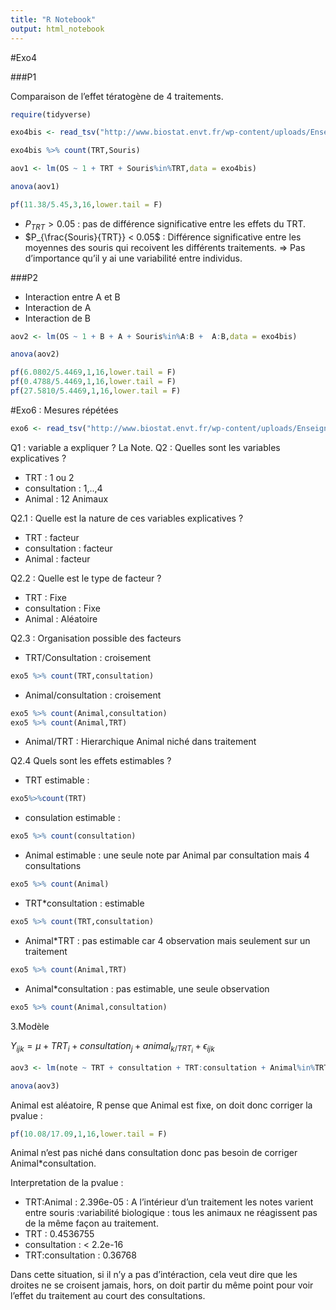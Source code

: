 ```yaml
---
title: "R Notebook"
output: html_notebook
---
```


#Exo4

###P1

Comparaison de l'effet tératogène de 4 traitements.

```r
require(tidyverse)
```


```r
exo4bis <- read_tsv("http://www.biostat.envt.fr/wp-content/uploads/Enseignement/Etudiants/exo4_bis.txt",col_types = list(TRT = col_factor(),Souris = col_factor(),OS = col_double(),A = col_factor(),B = col_factor()))
```


```r
exo4bis %>% count(TRT,Souris)
```

```r
aov1 <- lm(OS ~ 1 + TRT + Souris%in%TRT,data = exo4bis)
```

```r
anova(aov1)
```

```r
pf(11.38/5.45,3,16,lower.tail = F)
```

* $P_{TRT} > 0.05$ : pas de différence significative entre les effets du TRT.
* $P_{\frac{Souris}{TRT}} < 0.05$ : Différence significative entre les moyennes des souris qui recoivent les différents traitements. => Pas d'importance qu'il y ai une variabilité entre individus.

###P2 

* Interaction entre A et B
* Interaction de A
* Interaction de B

```r
aov2 <- lm(OS ~ 1 + B + A + Souris%in%A:B +  A:B,data = exo4bis)
```

```r
anova(aov2)
```
```r
pf(6.0802/5.4469,1,16,lower.tail = F)
pf(0.4788/5.4469,1,16,lower.tail = F)
pf(27.5810/5.4469,1,16,lower.tail = F)

```

#Exo6 : Mesures répétées

```r
exo6 <- read_tsv("http://www.biostat.envt.fr/wp-content/uploads/Enseignement/Etudiants/exo6.txt") %>% dplyr::mutate_at(c("TRT","consultation","Animal"),as.factor)
```

Q1 : variable a expliquer ?
La Note.
Q2 : Quelles sont les variables explicatives ?

* TRT : 1 ou 2
* consultation : 1,..,4
* Animal : 12 Animaux

Q2.1 : Quelle est la nature de ces variables explicatives ?

* TRT : facteur
* consultation : facteur
* Animal : facteur

Q2.2 : Quelle est le type de facteur ?

* TRT : Fixe
* consultation : Fixe
* Animal : Aléatoire

Q2.3 : Organisation possible des facteurs

* TRT/Consultation : croisement

```r
exo5 %>% count(TRT,consultation)
```


* Animal/consultation : croisement

```r
exo5 %>% count(Animal,consultation)
exo5 %>% count(Animal,TRT)
```


* Animal/TRT : Hierarchique Animal niché dans traitement

Q2.4 Quels sont les effets estimables ?

* TRT estimable : 

```r
exo5%>%count(TRT)
```

* consulation estimable :

```r
exo5 %>% count(consultation)
```

* Animal estimable : une seule note par Animal par consultation mais 4 consultations

```r
exo5 %>% count(Animal)
```

* TRT*consultation : estimable

```r
exo5 %>% count(TRT,consultation)
```

* Animal*TRT : pas estimable car 4 observation mais seulement sur un traitement

```r
exo5 %>% count(Animal,TRT)
```

* Animal*consultation : pas estimable, une seule observation

```r
exo5 %>% count(Animal,consultation)
```

3.Modèle

$Y_{ijk} = \mu + TRT_{i} + consultation_{j} + {animal_{k}}_{/TRT_{i}} + \epsilon_{ijk}$

```r
aov3 <- lm(note ~ TRT + consultation + TRT:consultation + Animal%in%TRT,data = exo6)
```

```r
anova(aov3)
```

Animal est aléatoire, R pense que Animal est fixe, on doit donc corriger la pvalue :

```r
pf(10.08/17.09,1,16,lower.tail = F)
```
Animal n'est pas niché dans consultation donc pas besoin de corriger Animal*consultation.

Interpretation de la pvalue :

* TRT:Animal : 2.396e-05 : A l'intérieur d'un traitement les notes varient entre souris :variabilité biologique : tous les animaux ne réagissent pas de la même façon au traitement.
* TRT : 0.4536755
* consultation : < 2.2e-16
* TRT:consultation : 0.36768

Dans cette situation, si il n'y a pas d'intéraction, cela veut dire que les droites ne se croisent jamais, hors, on doit partir du même point pour voir l'effet du traitement au court des consultations. 
